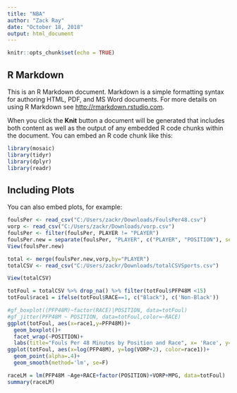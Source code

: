 ---
title: "NBA"
author: "Zack Ray"
date: "October 18, 2018"
output: html_document
---


```{r setup, include=FALSE}
knitr::opts_chunk$set(echo = TRUE)
```

## R Markdown

This is an R Markdown document. Markdown is a simple formatting syntax for authoring HTML, PDF, and MS Word documents. For more details on using R Markdown see <http://rmarkdown.rstudio.com>.

When you click the **Knit** button a document will be generated that includes both content as well as the output of any embedded R code chunks within the document. You can embed an R code chunk like this:

```{r cars, include=FALSE}
library(mosaic)
library(tidyr)
library(dplyr)
library(readr)
```

## Including Plots

You can also embed plots, for example:

```{r pressure, echo=FALSE}
foulsPer <- read_csv("C:/Users/zackr/Downloads/FoulsPer48.csv")
vorp <- read_csv("C:/Users/zackr/Downloads/vorp.csv")
foulsPer <- filter(foulsPer, PLAYER != "PLAYER")
foulsPer.new = separate(foulsPer, "PLAYER", c("PLAYER", "POSITION"), sep = ",")
View(foulsPer.new)
```

```{r pressure, echo=FALSE}
total <- merge(foulsPer.new,vorp,by="PLAYER")
totalCSV <- read_csv("C:/Users/zackr/Downloads/totalCSVSports.csv")

```
```{r}
View(totalCSV)
```

```{r}
totFoul = totalCSV %>% drop_na() %>% filter(totFoul$PFP48M <15)
totFoul$race1 = ifelse(totFoul$RACE==1, c("Black"), c('Non-Black'))
```

```{r}

#gf_boxplot((PFP48M)~factor(RACE)|POSITION, data=totFoul)
#gf_jitter(PFP48M ~ POSITION, data=totFoul,color=~RACE)
ggplot(totFoul, aes(x=race1,y=PFP48M))+
  geom_boxplot()+
  facet_wrap(~POSITION)+
  labs(title="Fouls Per 48 Minutes by Position and Race", x= 'Race', y='Fouls Per 48')
ggplot(totFoul, aes(x=log(PFP48M), y=log(VORP+2), color=race1))+
  geom_point(alpha=.4)+
  geom_smooth(method='lm', se=F)
```

```{r}
raceLM = lm(PFP48M ~Age+RACE+factor(POSITION)+VORP+MPG, data=totFoul)
summary(raceLM)
```


